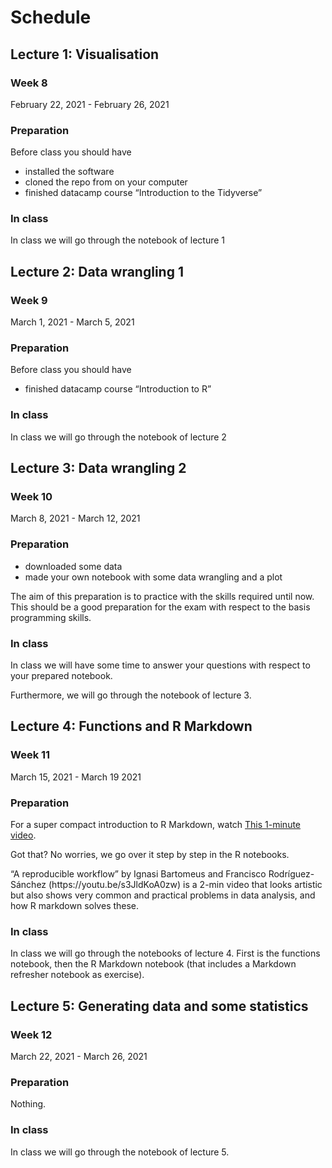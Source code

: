 # Schedule

## Lecture 1: Visualisation

### Week 8

February 22, 2021 - February 26, 2021 

### Preparation

Before class you should have

- installed the software
- cloned the repo from\url{https://github.com/misjamikkers/Rprogramming21_student} on your computer
- finished datacamp course "Introduction to the Tidyverse"

### In class

In class we will go through the notebook of lecture 1



## Lecture 2: Data wrangling 1

### Week 9

March 1, 2021 - March 5, 2021

### Preparation

Before class you should have

- finished datacamp course "Introduction to R"

### In class

In class we will go through the notebook of lecture 2


## Lecture 3: Data wrangling 2

### Week 10

March 8, 2021 - March 12, 2021


### Preparation

- downloaded some data
- made your own notebook with some data wrangling and a plot

The aim of this preparation is to practice  with the skills required until now. This should be a good preparation for the exam with respect to the basis programming skills. 

### In class 

In class we will have some time to answer your questions with respect to your prepared notebook.

Furthermore, we will go through the notebook of lecture 3.


## Lecture 4: Functions and R Markdown


### Week 11

March 15, 2021 - March 19 2021

### Preparation

For a super compact introduction to R Markdown, watch [This 1-minute video](https://vimeo.com/178485416).

Got that? No worries, we go over it step by step in the R notebooks.

“A reproducible workflow” by Ignasi Bartomeus and Francisco Rodríguez-Sánchez (https://youtu.be/s3JldKoA0zw) is a 2-min video that looks artistic but also shows very common and practical problems in data analysis, and how R markdown solves these.

### In class

In class we will go through the notebooks of lecture 4.
First is the functions notebook, then the R Markdown notebook (that includes a Markdown refresher notebook as exercise). 


## Lecture 5: Generating data and some statistics


### Week 12

March 22, 2021 - March 26, 2021

### Preparation

Nothing.

### In class

In class we will go through the notebook of lecture 5.


